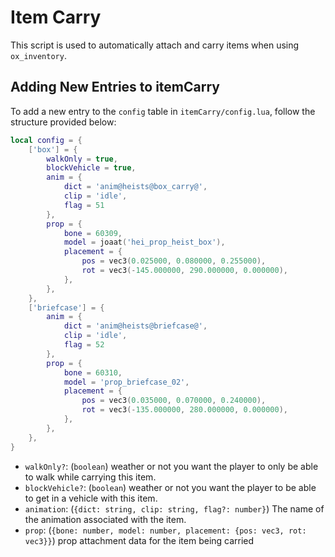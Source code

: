 # Item Carry

This script is used to automatically attach and carry items when using `ox_inventory`. 

## Adding New Entries to itemCarry

To add a new entry to the `config` table in `itemCarry/config.lua`, follow the structure provided below:

```lua
local config = {
    ['box'] = {
        walkOnly = true,
        blockVehicle = true,
        anim = {
            dict = 'anim@heists@box_carry@',
            clip = 'idle',
            flag = 51
        },
        prop = {
            bone = 60309,
            model = joaat('hei_prop_heist_box'),
            placement = {
                pos = vec3(0.025000, 0.080000, 0.255000),
                rot = vec3(-145.000000, 290.000000, 0.000000),
            },
        },
    },
    ['briefcase'] = {
        anim = {
            dict = 'anim@heists@briefcase@',
            clip = 'idle',
            flag = 52
        },
        prop = {
            bone = 60310,
            model = 'prop_briefcase_02',
            placement = {
                pos = vec3(0.035000, 0.070000, 0.240000),
                rot = vec3(-135.000000, 280.000000, 0.000000),
            },
        },
    },
}
```

- `walkOnly?`: (`boolean`) weather or not you want the player to only be able to walk while carrying this item.
- `blockVehicle?`: (`boolean`) weather or not you want the player to be able to get in a vehicle with this item.
- `animation`: (`{dict: string, clip: string, flag?: number}`) The name of the animation associated with the item.
- `prop`: (`{bone: number, model: number, placement: {pos: vec3, rot: vec3}}`) prop attachment data for the item being carried

